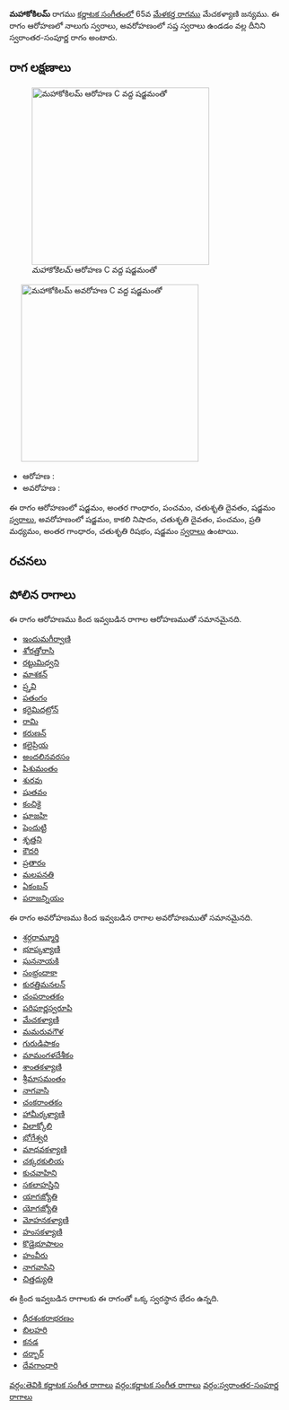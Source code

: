 {{Infobox ragam
	| name          	= మహాకోకిలమ్
	| synonym	    	= 
	| mela          	= 
	| chakra        	= 
	| janaka        	= 
	| type          	= స్వరాంతర-సంపూర్ణ
	| arohanam      	= {{svaraC|S|G3|P|D2|S'}} 
	| avarohanam    	= {{svaraC|S'|N3|D2|P|M2|G3|R2|S}}
	| jeeva         	=
	| chhaya        	=
	| nyasa         	=
	| vishesha      	= 
	| equivalent  		= 
}}
{{కర్ణాటక సంగీత రాగాలు}}
'''మహాకోకిలమ్''' రాగము [[కర్ణాటక సంగీతం]]లో 65వ [[మేళకర్త రాగము]] మేచకళ్యాణి జన్యము.  ఈ రాగం ఆరోహణలో నాలుగు స్వరాలు, అవరోహణంలో సప్త స్వరాలు ఉండడం వల్ల దీనిని స్వరాంతర-సంపూర్ణ రాగం అంటారు.


==రాగ లక్షణాలు==
[[Image:mahakokilam_ar_kb2wiki.png|thumb|right|316px|''మహాకోకిలమ్'' ఆరోహణ C వద్ద షడ్జమంతో]]
	[[Image:mahakokilam_av_kb2wiki.png|thumb|right|316px|''మహాకోకిలమ్'' అవరోహణ C వద్ద షడ్జమంతో]]

* ఆరోహణ : {{svaraC|S|G3|P|D2|S'}} 
* అవరోహణ : {{svaraC|S'|N3|D2|P|M2|G3|R2|S}}

ఈ రాగం ఆరోహణంలో షడ్జమం, అంతర గాంధారం, పంచమం, చతుశృతి దైవతం, షడ్జమం [[స్వరాలు]], అవరోహణంలో షడ్జమం, కాకలి  నిషాదం, చతుశృతి దైవతం, పంచమం, ప్రతి మధ్యమం, అంతర గాంధారం, చతుశృతి రిషభం, షడ్జమం [[స్వరాలు]] ఉంటాయి.

==రచనలు==



==పోలిన రాగాలు==
ఈ రాగం ఆరోహణము కింద ఇవ్వబడిన రాగాల ఆరోహణముతో సమానమైనది.
* [[ఇందుమగీర్వాణి]]
* [[శోరత్తోరాసి]]
* [[రట్టుమిధ్వని]]
* [[మాశకన్]]
* [[ప్ర్తవి]]
* [[పతంగం]]
* [[కరైమిదట్రోన్]]
* [[రామి]]
* [[కరుణన్]]
* [[కలైప్రియ]]
* [[అందలినవరసం]]
* [[పిశుమంతం]]
* [[శురవు]]
* [[షుతవం]]
* [[కంచికై]]
* [[షూజహి]]
* [[షెందుట్టి]]
* [[శృత్తని]]
* [[కౌదరి]]
* [[ప్రతారం]]
* [[మలపనతి]]
* [[ఏకంబన్]]
* [[పరాజన్నియం]]

ఈ రాగం అవరోహణము కింద ఇవ్వబడిన రాగాల అవరోహణముతో సమానమైనది.
* [[శ్రర్గరామ్మూర్తి]]
* [[భూప్కళ్యాణి]]
* [[ఘననాయకి]]
* [[సంభ్రందాకా]]
* [[కురత్తిమనలన్]]
* [[చంపరాంతకం]]
* [[పరిపూర్ణస్వరూపి]]
* [[మేచకళ్యాణి]]
* [[మమరువగౌళ]]
* [[గురుడిపాకం]]
* [[మామంగళదేశీకం]]
* [[శాంతకళ్యాణి]]
* [[శ్రీమాసమంతం]]
* [[నాగవాసి]]
* [[చంకరాంతకం]]
* [[ హామీర్కళ్యాణి]]
* [[విలాక్కోలి]]
* [[భోగేశ్వరి]]
* [[మాధవకళ్యాణి]]
* [[ చక్కరకులియ]]
* [[కుచవాహిని]]
* [[సకలాహస్తిని]]
* [[యాగజ్యోతి]]
* [[యోగజ్యోతి]]
* [[ మోహనకళ్యాణి]]
* [[హంసకళ్యాణి]]
* [[కొడైభూపాలం]]
* [[హంవీరు]]
* [[నాగవాసిని]]
* [[చిత్తద్యుతి]]

ఈ క్రింద ఇవ్వబడిన రాగాలకు ఈ రాగంతో ఒక్క స్వరస్థాన భేదం ఉన్నది.
* [[ధీరశంకరాభరణం]]
* [[బిలహరి]]
* [[కనడ]]
* [[దర్బార్]]
* [[దేవగాంధారి]]



[[వర్గం:తెవికి కర్ణాటక సంగీత రాగాలు]]
[[వర్గం:కర్ణాటక సంగీత రాగాలు]]
[[వర్గం:స్వరాంతర-సంపూర్ణ రాగాలు]]
